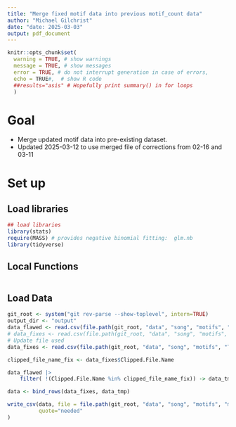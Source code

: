 ```yaml
---
title: "Merge fixed motif data into previous motif_count data"
author: "Michael Gilchrist"
date: "date: 2025-03-03"
output: pdf_document
---
```


```r

knitr::opts_chunk$set(
  warning = TRUE, # show warnings
  message = TRUE, # show messages
  error = TRUE, # do not interrupt generation in case of errors,
  echo = TRUE#,  # show R code
  ##results="asis" # Hopefully print summary() in for loops
  )


```
# Goal

- Merge updated motif data into pre-existing dataset.
- Updated 2025-03-12 to use merged file of corrections from 02-16 and 03-11


# Set up

## Load libraries

```r


## load libraries
library(stats)
require(MASS) # provides negative binomial fitting:  glm.nb
library(tidyverse)

```
## Local Functions

```r

```


## Load Data

```r

git_root <- system("git rev-parse --show-toplevel", intern=TRUE)
output_dir <- "output"
data_flawed <- read.csv(file.path(git_root, "data", "song", "motifs", "song.by.motif.data_2024-12-27.csv"))
# data_fixes <- read.csv(file.path(git_root, "data", "song", "motifs", "Tara.Empsome_2025-02-16_fixed.motif.data.csv"))
# Update file used
data_fixes <- read.csv(file.path(git_root, "data", "song", "motifs", "Tara.Empsome_2025-02-16.and.03-11_combined.csv"))

clipped_file_name_fix <- data_fixes$Clipped.File.Name

data_flawed |>
    filter( !(Clipped.File.Name %in% clipped_file_name_fix)) -> data_tmp

data <- bind_rows(data_fixes, data_tmp)

write_csv(data, file = file.path(git_root, "data", "song", "motifs", "motif.data_2025-03-03.csv"),
          quote="needed"
)

```
